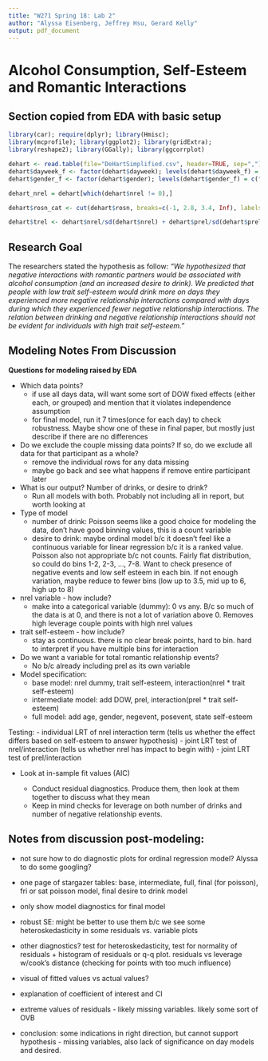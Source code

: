 ```yaml
---
title: "W271 Spring 18: Lab 2"
author: "Alyssa Eisenberg, Jeffrey Hsu, Gerard Kelly"
output: pdf_document
---
```


# Alcohol Consumption, Self-Esteem and Romantic Interactions

## Section copied from EDA with basic setup
```r
library(car); require(dplyr); library(Hmisc); 
library(mcprofile); library(ggplot2); library(gridExtra); 
library(reshape2); library(GGally); library(ggcorrplot)

dehart <- read.table(file="DeHartSimplified.csv", header=TRUE, sep=",")
dehart$dayweek_f <- factor(dehart$dayweek); levels(dehart$dayweek_f) = c("mon","tue","wed","thu","fri","sat","sun")
dehart$gender_f <- factor(dehart$gender); levels(dehart$gender_f) = c("male","female")

dehart_nrel = dehart[which(dehart$nrel != 0),]

dehart$rosn_cat <- cut(dehart$rosn, breaks=c(-1, 2.8, 3.4, Inf), labels = c("low", "mid", "high"))

dehart$trel <- dehart$nrel/sd(dehart$nrel) + dehart$prel/sd(dehart$prel)
```

## Research Goal
The researchers stated the hypothesis as follow: *"We hypothesized that negative interactions with romantic partners would be associated with alcohol consumption (and an increased desire to drink). We predicted that people with low trait self-esteem would drink more on days they experienced more negative relationship interactions compared with days during which they experienced fewer negative relationship interactions. The relation between drinking and negative relationship interactions should not be evident for individuals with high trait self-esteem."*  

## Modeling Notes From Discussion

**Questions for modeling raised by EDA**

- Which data points?
    - if use all days data, will want some sort of DOW fixed effects (either each, or grouped) and mention that it violates independence assumption
    - for final model, run it 7 times(once for each day) to check robustness. Maybe show one of these in final paper, but mostly just describe if there are no differences

- Do we exclude the couple missing data points? If so, do we exclude all data for that participant as a whole?
    - remove the individual rows for any data missing
    - maybe go back and see what happens if remove entire participant later

- What is our output? Number of drinks, or desire to drink?
    - Run all models with both. Probably not including all in report, but worth looking at

- Type of model
    - number of drink: Poisson seems like a good choice for modeling the data, don't have good binning values, this is a count variable
    - desire to drink: maybe ordinal model b/c it doesn't feel like a continuous variable for linear regression b/c it is a ranked value. Poisson also not appropriate b/c not counts. Fairly flat distribution, so could do bins 1-2, 2-3, ..., 7-8. Want to check presence of negative events and low self esteem in each bin. If not enough variation, maybe reduce to fewer bins (low up to 3.5, mid up to 6, high up to 8)

- nrel variable - how include?
    - make into a categorical variable (dummy): 0 vs any. B/c so much of the data is at 0, and there is not a lot of variation above 0. Removes high leverage couple points with high nrel values


- trait self-esteem - how include?
    - stay as continuous. there is no clear break points, hard to bin. hard to interpret if you have multiple bins for interaction

- Do we want a variable for total romantic relationship events?
    - No b/c already including prel as its own variable

- Model specification:
    - base model: nrel dummy, trait self-esteem, interaction(nrel * trait self-esteem)
    - intermediate model: add DOW, prel, interaction(prel * trait self-esteem)
    - full model: add age, gender, negevent, posevent, state self-esteem

Testing:
    - individual LRT of nrel interaction term (tells us whether the effect differs based on self-esteem to answer hypothesis)
    - joint LRT test of nrel/interaction (tells us whether nrel has impact to begin with)
    - joint LRT test of prel/interaction

- Look at in-sample fit values (AIC)

    - Conduct residual diagnostics. Produce them, then look at them together to discuss what they mean
    - Keep in mind checks for leverage on both number of drinks and number of negative relationship events.




## Notes from discussion post-modeling:

- not sure how to do diagnostic plots for ordinal regression model? Alyssa to do some googling?
- one page of stargazer tables: base, intermediate, full, final (for poisson), fri or sat poisson model, final desire to drink model
- only show model diagnostics for final model
- robust SE: might be better to use them b/c we see some heteroskedasticity in some residuals vs. variable plots

- other diagnostics? test for heteroskedasticity, test for normality of residuals + histogram of residuals or q-q plot. residuals vs leverage w/cook's distance (checking for points with too much influence)

- visual of fitted values vs actual values?
- explanation of coefficient of interest and CI

- extreme values of residuals - likely missing variables. likely some sort of OVB

- conclusion: some indications in right direction, but cannot support hypothesis - missing variables, also lack of significance on day models and desired.
